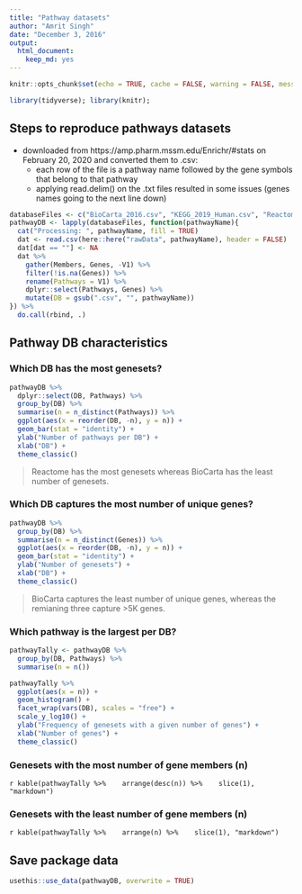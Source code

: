 ```yaml
---
title: "Pathway datasets"
author: "Amrit Singh"
date: "December 3, 2016"
output: 
  html_document: 
    keep_md: yes
---
```


```r
knitr::opts_chunk$set(echo = TRUE, cache = FALSE, warning = FALSE, message = FALSE)

library(tidyverse); library(knitr);
```

## Steps to reproduce pathways datasets
* downloaded from https://amp.pharm.mssm.edu/Enrichr/#stats on February 20, 2020 and converted them to .csv:
  - each row of the file is a pathway name followed by the gene symbols that belong to that pathway
  - applying read.delim() on the .txt files resulted in some issues (genes names going to the next line down)

```r
databaseFiles <- c("BioCarta_2016.csv", "KEGG_2019_Human.csv", "Reactome_2016.csv", "WikiPathways_2019_Human.csv")
pathwayDB <- lapply(databaseFiles, function(pathwayName){
  cat("Processing: ", pathwayName, fill = TRUE)
  dat <- read.csv(here::here("rawData", pathwayName), header = FALSE)
  dat[dat == ""] <- NA
  dat %>% 
    gather(Members, Genes, -V1) %>% 
    filter(!is.na(Genes)) %>% 
    rename(Pathways = V1) %>% 
    dplyr::select(Pathways, Genes) %>% 
    mutate(DB = gsub(".csv", "", pathwayName))
}) %>% 
  do.call(rbind, .)
```

## Pathway DB characteristics

### Which DB has the most genesets?

```r
pathwayDB %>% 
  dplyr::select(DB, Pathways) %>% 
  group_by(DB) %>% 
  summarise(n = n_distinct(Pathways)) %>% 
  ggplot(aes(x = reorder(DB, -n), y = n)) +
  geom_bar(stat = "identity") +
  ylab("Number of pathways per DB") +
  xlab("DB") +
  theme_classic()
```

> Reactome has the most genesets whereas BioCarta has the least number of genesets.

### Which DB captures the most number of unique genes?

```r
pathwayDB %>% 
  group_by(DB) %>% 
  summarise(n = n_distinct(Genes)) %>% 
  ggplot(aes(x = reorder(DB, -n), y = n)) +
  geom_bar(stat = "identity") +
  ylab("Number of genesets") +
  xlab("DB") +
  theme_classic()
```

> BioCarta captures the least number of unique genes, whereas the remianing three capture >5K genes.

### Which pathway is the largest per DB?

```r
pathwayTally <- pathwayDB %>% 
  group_by(DB, Pathways) %>% 
  summarise(n = n())

pathwayTally %>% 
  ggplot(aes(x = n)) +
  geom_histogram() +
  facet_wrap(vars(DB), scales = "free") + 
  scale_y_log10() +
  ylab("Frequency of genesets with a given number of genes") +
  xlab("Number of genes") +
  theme_classic()

```

### Genesets with the most number of gene members (n)

`r kable(pathwayTally %>% 
  arrange(desc(n)) %>% 
  slice(1), "markdown")`
  
### Genesets with the least number of gene members (n)

`r kable(pathwayTally %>% 
  arrange(n) %>% 
  slice(1), "markdown")`

## Save package data

```r
usethis::use_data(pathwayDB, overwrite = TRUE)
```

